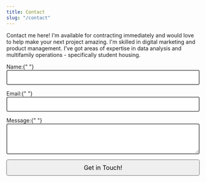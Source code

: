 ```yaml
---
title: Contact
slug: "/contact"
---
```


Contact me here! I'm available for contracting immediately and would love to help make your next project amazing. I'm skilled in digital marketing and product management. I've got areas of expertise in data analysis and multifamily operations - specifically student housing.

<form name="contact" method="POST" data-netlify="true">
  <p>
    <label>
      Name:{" "}
      <input
        type="text"
        name="name"
        required
        style="width:100%; padding:10px 15px; border:2px solid #696969; border-radius: 4px;"
      />
    </label>
  </p>
  <p>
    <label>
      Email:{" "}
      <input
        type="email"
        name="email"
        required
        style="width:100%; padding:10px 15px; border:2px solid #696969; border-radius: 4px;"
      />
    </label>
  </p>
  <p>
    <label>
      Message:{" "}
      <textarea
        name="message"
        required
        style="width:100%; padding:10px 15px; border:2px solid #696969; border-radius: 4px; height:6em;"
      ></textarea>
    </label>
  </p>
  <p>
    <button
      type="submit"
      style="width:100%; padding:10px 15px; border:1px solid #696969; border-radius: 4px;font-size: 16px; font-weight: 400; font-family: 'IBM Plex Sans',-apple-system,BlinkMacSystemFont,'Segoe UI',Roboto,'Helvetica Neue',Arial,'Noto Sans',sans-serif,'Apple Color Emoji','Segoe UI Emoji','Segoe UI Symbol','Noto Color Emoji';"
    >
      Get in Touch!
    </button>
  </p>
</form>
